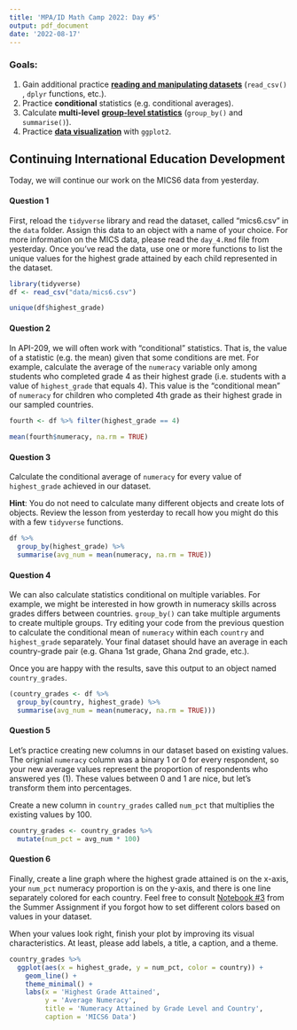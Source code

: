 ```yaml
---
title: 'MPA/ID Math Camp 2022: Day #5'
output: pdf_document
date: '2022-08-17'
---
```


### Goals:

1.  Gain additional practice [**reading and manipulating datasets**]{.underline} (`read_csv()` , `dplyr` functions, etc.).
2.  Practice **conditional** statistics (e.g. conditional averages).
3.  Calculate **multi-level** [**group-level statistics**]{.underline} (`group_by()` and `summarise()`).
4.  Practice [**data visualization**]{.underline} with `ggplot2`.

## Continuing International Education Development

Today, we will continue our work on the MICS6 data from yesterday.

#### Question 1

First, reload the `tidyverse` library and read the dataset, called "mics6.csv" in the `data` folder. Assign this data to an object with a name of your choice. For more information on the MICS data, please read the `day_4.Rmd` file from yesterday. Once you've read the data, use one or more functions to list the unique values for the highest grade attained by each child represented in the dataset.

```r
library(tidyverse)
df <- read_csv("data/mics6.csv")

unique(df$highest_grade)
```

#### Question 2

In API-209, we will often work with "conditional" statistics. That is, the value of a statistic (e.g. the mean) given that some conditions are met. For example, calculate the average of the `numeracy` variable only among students who completed grade 4 as their highest grade (i.e. students with a value of `highest_grade` that equals 4). This value is the "conditional mean" of `numeracy` for children who completed 4th grade as their highest grade in our sampled countries.

```r
fourth <- df %>% filter(highest_grade == 4)
  
mean(fourth$numeracy, na.rm = TRUE)
```

#### Question 3

Calculate the conditional average of `numeracy` for every value of `highest_grade` achieved in our dataset.

**Hint**: You do not need to calculate many different objects and create lots of objects. Review the lesson from yesterday to recall how you might do this with a few `tidyverse` functions.

```r
df %>% 
  group_by(highest_grade) %>% 
  summarise(avg_num = mean(numeracy, na.rm = TRUE))
```

#### Question 4

We can also calculate statistics conditional on multiple variables. For example, we might be interested in how growth in numeracy skills across grades differs between countries. `group_by()` can take multiple arguments to create multiple groups. Try editing your code from the previous question to calculate the conditional mean of `numeracy` within each `country` and `highest_grade` separately. Your final dataset should have an average in each country-grade pair (e.g. Ghana 1st grade, Ghana 2nd grade, etc.).

Once you are happy with the results, save this output to an object named `country_grades`.

```r
(country_grades <- df %>% 
  group_by(country, highest_grade) %>% 
  summarise(avg_num = mean(numeracy, na.rm = TRUE)))
```

#### Question 5

Let's practice creating new columns in our dataset based on existing values. The orignial `numeracy` column was a binary 1 or 0 for every respondent, so your new average values represent the proportion of respondents who answered yes (1). These values between 0 and 1 are nice, but let's transform them into percentages.

Create a new column in `country_grades` called `num_pct` that multiplies the existing values by 100.

```r
country_grades <- country_grades %>% 
  mutate(num_pct = avg_num * 100)
```

#### Question 6

Finally, create a line graph where the highest grade attained is on the x-axis, your `num_pct` numeracy proportion is on the y-axis, and there is one line separately colored for each country. Feel free to consult [Notebook #3](https://colab.research.google.com/drive/11PqVncdckruVj7XOIuhnogMbGtR9jhej?authuser=1#scrollTo=Csp-4ySOrQJP) from the Summer Assignment if you forgot how to set different colors based on values in your dataset.

When your values look right, finish your plot by improving its visual characteristics. At least, please add labels, a title, a caption, and a theme.

```r
country_grades %>% 
  ggplot(aes(x = highest_grade, y = num_pct, color = country)) + 
    geom_line() + 
    theme_minimal() +
    labs(x = 'Highest Grade Attained',
         y = 'Average Numeracy',
         title = 'Numeracy Attained by Grade Level and Country',
         caption = 'MICS6 Data')
    
```
